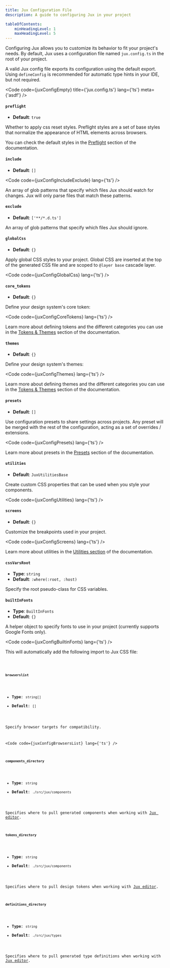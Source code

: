```yaml
---
title: Jux Configuration File
description: A guide to configuring Jux in your project

tableOfContents:
    minHeadingLevel: 1
    maxHeadingLevel: 5
---
```


Configuring Jux allows you to customize its behavior to fit your project's needs. By default, Jux uses a configuration file named `jux.config.ts` in the root of your project.

A valid Jux config file exports its configuration using the default export. Using `defineConfig` is recommended for automatic type hints in your IDE, but not required.

<Code code={juxConfigEmpty} title={'jux.config.ts'} lang={'ts'} meta={'asdf'} />

#### `preflight`

- **Default**: `true`

Whether to apply css reset styles. Preflight styles are a set of base styles that normalize the appearance of HTML elements across browsers.

You can check the default styles in the [Preflight](/developers/reference/preflight) section of the documentation.


#### `include`

- **Default**: `[]`

<Code code={juxConfigIncludeExclude} lang={'ts'} />

An array of glob patterns that specify which files Jux should watch for changes. Jux will only parse files that match these patterns.

#### `exclude`

- **Default**: `['**/*.d.ts']`

An array of glob patterns that specify which files Jux should ignore.

#### `globalCss`

- **Default**: `{}`

Apply global CSS styles to your project. Global CSS are inserted at the top of the generated CSS file and are scoped to `@layer base` cascade layer.

<Code code={juxConfigGlobalCss} lang={'ts'} />

#### `core_tokens`

- **Default**: `{}`

Define your design system's core token:

<Code code={juxConfigCoreTokens} lang={'ts'} />

Learn more about defining tokens and the different categories you can use in the [Tokens & Themes](/developers/customization/tokens-and-themes) section of the documentation.

#### `themes`

- **Default**: `{}`

Define your design system's themes:

<Code code={juxConfigThemes} lang={'ts'} />

Learn more about defining themes and the different categories you can use in the [Tokens & Themes](/developers/customization/tokens-and-themes) section of the documentation.

#### `presets`

- **Default**: `[]`

Use configuration presets to share settings across projects. Any preset will be merged with the rest of the configuration, acting as a set of overrides / extensions.

<Code code={juxConfigPresets} lang={'ts'} />

Learn more about presets in the [Presets](/developers/customization/presets) section of the documentation.

#### `utilities`

- **Default**: `JuxUtilitiesBase`

Create custom CSS properties that can be used when you style your components.

<Code code={juxConfigUtilities} lang={'ts'} />

#### `screens`

- **Default**: `{}`

Customize the breakpoints used in your project.

<Code code={juxConfigScreens} lang={'ts'} />

Learn more about utilities in the [Utilities section](/developers/customization/utilities) of the documentation.

#### `cssVarsRoot`

- **Type**: `string`
- **Default**: `:where(:root, :host)`

Specify the root pseudo-class for CSS variables.

#### `builtInFonts`

- **Type**: `BuiltInFonts`
- **Default**: `{}`

A helper object to specify fonts to use in your project (currently supports Google Fonts only).

<Code code={juxConfigBuiltinFonts} lang={'ts'} />

This will automatically add the following import to Jux CSS file:

<Code code={cssImports} lang="css" />

#### `browserslist`

- **Type**: `string[]`
- **Default**: `[]`

Specify browser targets for compatibility.

<Code code={juxConfigBrowsersList} lang={'ts'} />

#### `components_directory`

- **Type**: `string`
- **Default**: `./src/jux/components`

Specifies where to pull generated components when working with [Jux editor](/developers/jux-editor).

#### `tokens_directory`

- **Type**: `string`
- **Default**: `./src/jux/components`

Specifies where to pull design tokens when working with [Jux editor](/developers/jux-editor).

#### `definitions_directory`

- **Type**: `string`
- **Default**: `./src/jux/types`

Specifies where to pull generated type definitions when working with [Jux editor](/developers/jux-editor).